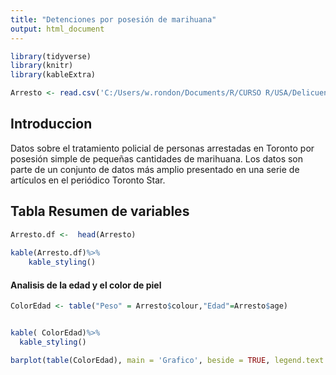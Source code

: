 ```yaml
---
title: "Detenciones por posesión de marihuana"
output: html_document
---
```


```r
library(tidyverse)
library(knitr)
library(kableExtra)

Arresto <- read.csv('C:/Users/w.rondon/Documents/R/CURSO R/USA/DelicuenciaUSA/Data/Arrests.csv')
```

## Introduccion

Datos sobre el tratamiento policial de personas arrestadas en Toronto por posesión simple de pequeñas cantidades de marihuana. Los datos son parte de un conjunto de datos más amplio presentado en una serie de artículos en el periódico Toronto Star.


## Tabla Resumen de variables
```r
Arresto.df <-  head(Arresto)
    
kable(Arresto.df)%>%
    kable_styling()


```

#### Analisis de la edad y el color de piel
```r
ColorEdad <- table("Peso" = Arresto$colour,"Edad"=Arresto$age)


kable( ColorEdad)%>%
  kable_styling()

barplot(table(ColorEdad), main = 'Grafico', beside = TRUE, legend.text = TRUE )
```

